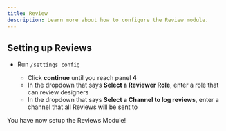 ```yaml
---
title: Review
description: Learn more about how to configure the Review module.
---
```


## Setting up Reviews
* Run ``/settings config``

    - Click **continue** until you reach panel **4**
    - In the dropdown that says **Select a Reviewer Role**, enter a role that can review designers
    - In the dropdown that says **Select a Channel to log reviews**, enter a channel that all Reviews will be sent to

You have now setup the Reviews Module!
    
    